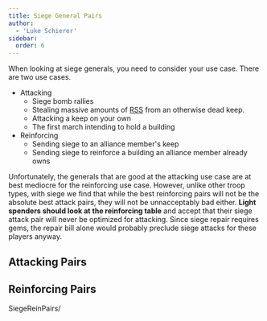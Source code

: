 ```yaml
---
title: Siege General Pairs
author:
  - 'Luke Schierer'
sidebar:
  order: 6
---
```


When looking at siege generals, you need to consider your use case. There are two use cases.

- Attacking
  - Siege bomb rallies
  - Stealing massive amounts of [RSS] from an otherwise dead keep.
  - Attacking a keep on your own
  - The first march intending to hold a building
- Reinforcing
  - Sending siege to an alliance member's keep
  - Sending siege to reinforce a building an alliance member
    already owns

Unfortunately, the generals that are good at the attacking use case are at best
mediocre for the reinforcing use case. However, unlike other troop types, with
siege we find that while the best reinforcing pairs will not be the absolute
best attack pairs, they will not be unnacceptably bad either. **Light spenders
should look at the reinforcing table** and accept that their siege attack pair
will never be optimized for attacking. Since siege repair requires gems,
the repair bill alone would probably preclude siege attacks for these players
anyway.

## Attacking Pairs

<AttackPairs generalClass="Siege"></AttackPairs>

## Reinforcing Pairs

SiegeReinPairs/


[RSS]: ../../../reference/glossary/#rss

